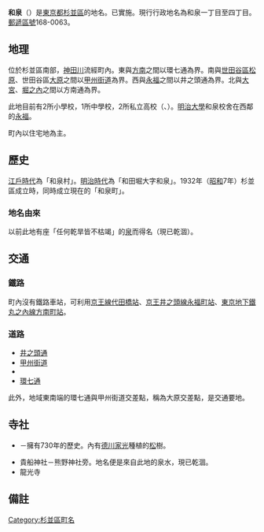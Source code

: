 {{Pathnav|日本|東京都|杉並區|frame=1}}
{{Infobox Settlement
|official_name = 和泉
|native_name =
|settlement_type = [[町|町]]
|image_skyline =
|imagesize =
|image_caption =
|image_flag =
|image_seal =
| image_map =
| map_caption =
| pushpin_map =
|subdivision_type = [[國家|國家]]
|subdivision_name = [[File:Flag_of_Japan.svg|border]] [[日本|日本]]
|subdivision_type1 = [[都道府縣|都道府縣]]
|subdivision_name1 = [[File:Flag_of_Tokyo_Prefecture.svg|25px]] [[東京都|東京都]]
|subdivision_type2 = [[東京都區部|特別區]]
|subdivision_name2 = [[File:Flag_of_Suginami,_Tokyo.svg|25px]] [[杉並區|杉並區]]
|established_title =
|established_date =
|government_type =
|leader_title =
|leader_name =
|area_magnitude =
|area_total_sq_mi =
|area_total_km2 =
|area_land_sq_mi =
|area_land_km2 =
|area_urban_sq_mi =
|area_urban_km2 =
|area_metro_km2 =
|area_metro_sq_mi =
|population_as_of= 2013年（平成25年）10月1日
|population_footnotes = <ref>[http://www2.city.suginami.tokyo.jp/library/file/h2510_age.xls 杉並区 区政資料 - 統計 - 人口 - 各歳別人口25年] {{webarchive|url=https://web.archive.org/web/20131022132215/http://www2.city.suginami.tokyo.jp/library/file/h2510_age.xls |date=2013-10-22 }}</ref>
|population_total = 25957
|population_urban =
|population_metro =
|population_density_sq_mi =
|population_density_km2 =
| timezone = [[日本標準時間|JST]]
| utc_offset = +9
|timezone_DST =
|utc_offset_DST =
|latd=|latm=|lats=|latNS=
|longd=|longm=|longs=|longEW=
|elevation_footnotes=
|elevation_m =
|elevation_ft =
|postal_code_type = [[郵遞區號|郵遞區號]]
|postal_code = 168-0063
|area_code =
|website =
|footnotes =
}}
'''和泉'''（{{jpn|j=和泉|hg=いずみ|rm=Izumi|f=y}}）是[[東京都|東京都]][[杉並區|杉並區]]的地名。已實施{{link-ja|住居表示|住居表示}}。現行行政地名為和泉一丁目至四丁目。[[郵遞區號|郵遞區號]]168-0063。

== 地理 ==
位於杉並區南部，[[神田川_(東京都)|神田川]]流經町內。東與[[方南|方南]]之間以環七通為界。南與[[世田谷區|世田谷區]][[松原_(世田谷區)|松原]]、世田谷區[[大原_(世田谷區)|大原]]之間以[[甲州街道|甲州街道]]為界。西與[[永福|永福]]之間以井之頭通為界。北與[[大宮_(杉並區)|大宮]]、[[堀之內_(杉並區)|堀之內]]之間以方南通為界。

此地目前有2所小學校，1所中學校，2所私立高校（{{link-ja|日本大學鶴丘高等學校|日本大学鶴ヶ丘高等学校}}、{{link-ja|專修大學附屬高等學校|専修大学附属高等学校}}）。[[明治大學|明治大學]]和泉校舍在西鄰的[[永福|永福]]。

町內以住宅地為主。

== 歷史 ==
[[江戶時代|江戶時代]]為「和泉村」。[[明治時代|明治時代]]為「和田堀大字和泉」。1932年（[[昭和|昭和]]7年）杉並區成立時，同時成立現在的「和泉町」。

=== 地名由來 ===
以前此地有座「任何乾旱皆不枯竭」的[[泉|泉]]而得名（現已乾涸）。

== 交通 ==
=== 鐵路 ===
町內沒有鐵路車站，可利用[[京王線|京王線]][[代田橋站|代田橋站]]、[[京王井之頭線|京王井之頭線]][[永福町站|永福町站]]、[[東京地下鐵丸之內線|東京地下鐵丸之內線]][[方南町站|方南町站]]。
=== 道路 ===
* [[井之頭通|井之頭通]]
* [[甲州街道|甲州街道]]
* {{link-ja|方南通|方南通り}}
* [[東京都道318號環狀七號線|環七通]]

此外，地域東南端的環七通與甲州街道交差點，稱為大原交差點，是交通要地。

== 寺社 ==
* {{link-ja|和泉熊野神社|和泉熊野神社}}－擁有730年的歷史。內有[[德川家光|德川家光]]種植的[[松|松]]樹。
* 貴船神社－熊野神社旁。地名便是來自此地的泉水，現已乾涸。
* 龍光寺

== 備註 ==
{{reflist}}

{{杉並區的町名}}

{{DEFAULTSORT:Izumi}}
[[Category:杉並區町名|Category:杉並區町名]]